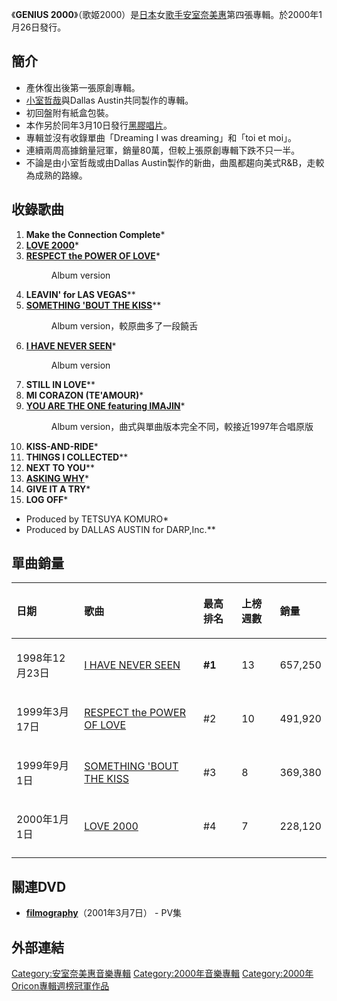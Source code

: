 {{Infobox Album 
| Name        = GENIUS 2000<br /><small>-{歌姬2000}-</small>
| Cover       = GENIUS_2000.JPG
| Type        = 錄音室專輯
| Artist      = [[安室奈美惠|安室奈美惠]]
| Released    = 2000年1月26日（CD）<br />2000年3月10日（[[黑膠唱片|黑膠唱片]]）
| Recorded    = 
| Genre       = [[J-POP|J-POP]]、[[R&B|R&B]]
| Length      = 
| Label       = [[avex_trax|avex trax]]
| Producer    = [[小室哲哉|小室哲哉]]、Dallas Austin
| Chart position = * 週間最高排行第1位（[[Oricon公信榜|Oricon]]）
| Certification  =
| Last album  = [[181920|181920]] <br/>（1998年）
| This album  = '''GENIUS 2000'''<br />（2000年）
| Next album =  [[break_the_rules|break the rules]]<br />（2000年）
| Misc = 
{{Singles
 | Name = break the rules
 | Type = 錄音室專輯
 | single 1 = [[I_HAVE_NEVER_SEEN|I HAVE NEVER SEEN]]
 | single 1 date = 1998年12月23日
 | single 2 = [[RESPECT_the_POWER_OF_LOVE|RESPECT the POWER OF LOVE]]
 | single 2 date = 1999年3月17日
 | single 3 = [[SOMETHING_'BOUT_THE_KISS|SOMETHING 'BOUT THE KISS]]
 | single 3 date = 1999年9月1日
 | single 4 = [[LOVE_2000|LOVE 2000]]
 | single 4 date = 2000年1月1日
}}
}}

《'''GENIUS 2000'''》（歌姬2000）是[[日本|日本]]女[[歌手|歌手]][[安室奈美惠|安室奈美惠]]第四張專輯。於2000年1月26日發行。

==簡介==
*產休復出後第一張原創專輯。
*[[小室哲哉|小室哲哉]]與Dallas Austin共同製作的專輯。
*初回盤附有紙盒包裝。
*本作另於同年3月10日發行[[黑膠唱片|黑膠唱片]]。
*專輯並沒有收錄單曲「Dreaming I was dreaming」和「toi et moi」。
*連續兩周高據銷量冠軍，銷量80萬，但較上張原創專輯下跌不只一半。
*不論是由小室哲哉或由Dallas Austin製作的新曲，曲風都趨向美式R&B，走較為成熟的路線。

==收錄歌曲==
#'''Make the Connection Complete'''*
#'''[[LOVE_2000|LOVE 2000]]'''*
#'''[[RESPECT_the_POWER_OF_LOVE|RESPECT the POWER OF LOVE]]'''*
#:Album version
#'''LEAVIN' for LAS VEGAS'''**
#'''[[SOMETHING_'BOUT_THE_KISS|SOMETHING 'BOUT THE KISS]]'''**
#:Album version，較原曲多了一段饒舌
#'''[[I_HAVE_NEVER_SEEN|I HAVE NEVER SEEN]]'''*
#:Album version
#'''STILL IN LOVE'''**
#'''MI CORAZON (TE'AMOUR)'''*
#'''[[SOMETHING_'BOUT_THE_KISS|YOU ARE THE ONE featuring IMAJIN]]'''*
#:Album version，曲式與單曲版本完全不同，較接近1997年合唱原版
#'''KISS-AND-RIDE'''*
#'''THINGS I COLLECTED'''**
#'''NEXT TO YOU'''**
#'''[[LOVE_2000|ASKING WHY]]'''*
#'''GIVE IT A TRY'''*
#'''LOG OFF'''*

*Produced by TETSUYA KOMURO*
*Produced by DALLAS AUSTIN for DARP,Inc.**

==單曲銷量==
{| class="wikitable"
!align="left"|日期
!align="left"|歌曲
!align="left"|最高排名
!align="left"|上榜週數
!align="left"|銷量
|-
|align="left"|1998年12月23日
|align="left"|[[I_HAVE_NEVER_SEEN|I HAVE NEVER SEEN]]
|align="left"|'''#1'''
|align="left"|13
|align="left"|657,250
|-
|align="left"|1999年3月17日
|align="left"|[[RESPECT_the_POWER_OF_LOVE|RESPECT the POWER OF LOVE]]
|align="left"|#2
|align="left"|10
|align="left"|491,920
|-
|align="left"|1999年9月1日
|align="left"|[[SOMETHING_'BOUT_THE_KISS|SOMETHING 'BOUT THE KISS]]
|align="left"|#3
|align="left"|8
|align="left"|369,380
|-
|align="left"|2000年1月1日
|align="left"|[[LOVE_2000|LOVE 2000]]
|align="left"|#4
|align="left"|7
|align="left"|228,120
|-
|}

==關連DVD==
* '''[[filmography|filmography]]'''（2001年3月7日） - PV集

==外部連結==
{{安室奈美惠}}

[[Category:安室奈美惠音樂專輯|Category:安室奈美惠音樂專輯]]
[[Category:2000年音樂專輯|Category:2000年音樂專輯]]
[[Category:2000年Oricon專輯週榜冠軍作品|Category:2000年Oricon專輯週榜冠軍作品]]